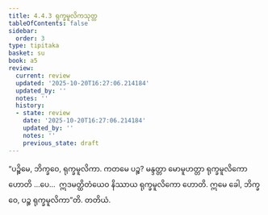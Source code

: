 ```yaml
---
title: 4.4.3 ရုက္ခမူလိကသုတ္တ
tableOfContents: false
sidebar:
  order: 3
type: tipitaka
basket: su
book: a5
review:
  current: review
  updated: '2025-10-20T16:27:06.214184'
  updated_by: ''
  notes: ''
  history:
  - state: review
    date: '2025-10-20T16:27:06.214184'
    updated_by: ''
    notes: ''
    previous_state: draft
---
```



<DynamicBreadcrumb />


<ReviewStatus review={frontmatter.review} showDetails={true} />

<HypothesisAnnotation frontmatter={frontmatter} />

<Division number="183" book="a5" e="ch" v="16" p="193">

<Paragraph number="1078" book="a5">
“ပဉ္စိမေ, ဘိက္ခဝေ, ရုက္ခမူလိကာ. ကတမေ ပဉ္စ? မန္ဒတ္တာ မောမူဟတ္တာ ရုက္ခမူလိကော ဟောတိ …ပေ…  ဣဒမတ္ထိတံယေဝ နိဿာယ ရုက္ခမူလိကော ဟောတိ. ဣမေ ခေါ, ဘိက္ခဝေ, ပဉ္စ ရုက္ခမူလိကာ”တိ.

</Paragraph>
</Division>

<Paragraph number="1079" type="center" book="a5">
တတိယံ.
</Paragraph>